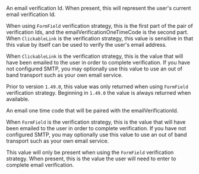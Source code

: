 
<APIField name="emailVerificationId" type="String" since="1.27.0">
  An email verification Id. When present, this will represent the user's current email verification Id.

  When using `FormField` verification strategy, this is the first part of the pair of verification Ids, and the <InlineField>emailVerificationOneTimeCode</InlineField> is the second part. When `ClickableLink` is the verification strategy, this value is sensitive in that this value by itself can be used to verify the user's email address.

  When `ClickableLink` is the verification strategy, this is the value that will have been emailed to the user in order to complete verification. If you have not configured SMTP, you may optionally use this value to use an out of band transport such as your own email service.

  Prior to version `1.49.0`, this value was only returned when using `FormField` verification strategy. Beginning in `1.49.0` the value is always returned when available.
</APIField>

<APIField name="emailVerificationOneTimeCode" type="String" since="1.49.0">
  An email one time code that will be paired with the <InlineField>emailVerificationId</InlineField>.

  When `FormField` is the verification strategy, this is the value that will have been emailed to the user in order to complete verification. If you have not configured SMTP, you may optionally use this value to use an out of band transport such as your own email service.

  This value will only be present when using the `FormField` verification strategy. When present, this is the value the user will need to enter to complete email verification.
</APIField>
